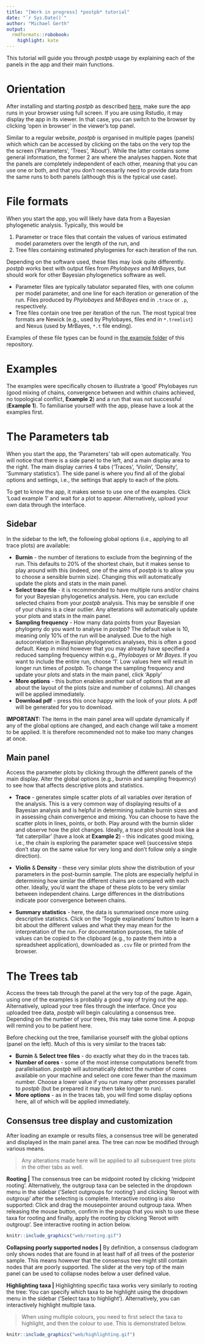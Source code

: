 ```yaml
---
title: "[Work in progress] *postpb* tutorial"
date: "`r Sys.Date()`"
author: "Michael Gerth"
output:
  rmdformats::robobook:
    highlight: kate
---
```


This tutorial will guide you through *postpb* usage by explaining each of the panels in the app and their main functions.

# Orientation

After installing and starting *postpb* as described [here](https://github.com/gerthmicha/postpb#installation), make sure the app runs in your browser using full screen. If you are using Rstudio, it may display the app in its viewer. In that case, you can switch to the browser by clicking 'open in browser' in the viewer's top panel.

Similar to a regular website, *postpb* is organised in multiple pages (panels) which which can be accessed by clicking on the tabs on the very top the the screen ('Parameters', 'Trees', 'About'). While the latter contains some general information, the former 2 are where the analyses happen. Note that the panels are completely independent of each other, meaning that you can use one or both, and that you don't necessarily need to provide data from the same runs to both panels (although this is the typical use case).

# File formats

When you start the app, you will likely have data from a Bayesian phylogenetic analysis. Typically, this would be

1)  Parameter or trace files that contain the values of various estimated model parameters over the length of the run, and
2)  Tree files containing estimated phylogenies for each iteration of the run.

Depending on the software used, these files may look quite differently. *postpb* works best with output files from *Phylobayes* and *MrBayes*, but should work for other Bayesian phylogenetics software as well.

-   Parameter files are typically tabulator separated files, with one column per model parameter, and one line for each iteration or generation of the run. Files produced by *Phylobayes* and *MrBayes* end in `.trace` or `.p`, respectively.
-   Tree files contain one tree per iteration of the run. The most typical tree formats are Newick (e.g., used by Phylobayes, files end in `*.treelist`) and Nexus (used by MrBayes, `*.t` file ending).

Examples of these file types can be found in [the example folder](https://github.com/gerthmicha/postpb/tree/master/example) of this repository.

# Examples

The examples were specifically chosen to illustrate a 'good' Phylobayes run (good mixing of chains, convergence between and within chains achieved, no topological conflict, **Example 2**) and a run that was not successful (**Example 1**). To familiarise yourself with the app, please have a look at the examples first.

# The Parameters tab

When you start the app, the 'Parameters' tab will open automatically. You will notice that there is a side panel to the left, and a main display area to the right. The main display carries 4 tabs ('Traces', 'Violin', 'Density', 'Summary statistics'). The side panel is where you find all of the global options and settings, i.e., the settings that apply to each of the plots.

To get to know the app, it makes sense to use one of the examples. Click 'Load example 1' and wait for a plot to appear. Alternatively, upload your own data through the interface.

## Sidebar

In the sidebar to the left, the following global options (i.e., applying to all trace plots) are available:

-   **Burnin** - the number of iterations to exclude from the beginning of the run. This defaults to 20% of the shortest chain, but it makes sense to play around with this (indeed, one of the aims of *postpb* is to allow you to choose a sensible burnin size). Changing this will automatically update the plots and stats in the main panel.
-   **Select trace file** - it is recommended to have multiple runs and/or chains for your Bayesian phylogenetics analysis. Here, you can exclude selected chains from your *postpb* analysis. This may be sensible if one of your chains is a clear outlier. Any alterations will automatically update your plots and stats in the main panel.
-   **Sampling frequency** - How many data points from your Bayesian phylogeny do you want to analyse in *postpb*? The default value is 10, meaning only 10% of the run will be analysed. Due to the high autocorrelation in Bayesian phylogenetics analyses, this is often a good default. Keep in mind however that you may already have specified a reduced sampling frequency within e.g., *Phylobayes* or *Mr Bayes*. If you want to include the entire run, choose '1'. Low values here will result in longer run times of *postpb*. To change the sampling frequency and update your plots and stats in the main panel, click 'Apply'
-   **More options** - this button enables another suit of options that are all about the layout of the plots (size and number of columns). All changes will be applied immediately.
-   **Download pdf** - press this once happy with the look of your plots. A pdf will be generated for you to download.

**IMPORTANT:** The items in the main panel area will update dynamically if any of the global options are changed, and each change will take a moment to be applied. It is therefore recommended not to make too many changes at once.

## Main panel

Access the parameter plots by clicking through the different panels of the main display. Alter the global options (e.g., burnin and sampling frequency) to see how that affects descriptive plots and statistics.

-   **Trace** - generates simple scatter plots of all variables over iteration of the analysis. This is a very common way of displaying results of a Bayesian analysis and is helpful in determining suitable burnin sizes and in assessing chain convergence and mixing. You can choose to have the scatter plots in lines, points, or both. Play around with the burnin slider and observe how the plot changes. Ideally, a trace plot should look like a 'fat caterpillar' (have a look at **Example 2**) - this indicates good mixing, i.e., the chain is exploring the parameter space well (successive steps don't stay on the same value for very long and don't follow only a single direction).

-   **Violin** & **Density** - these very similar plots show the distribution of your parameters in the post-burnin sample. The plots are especially helpful in determining how similar the different chains are compared with each other. Ideally, you'd want the shape of these plots to be very similar between independent chains. Large differences in the distributions indicate poor convergence between chains.

-   **Summary statistics** - here, the data is summarised once more using descriptive statistics. Click on the 'Toggle explanations' button to learn a bit about the different values and what they may mean for the interpretation of the run. For documentation purposes, the table of values can be copied to the clipboard (e.g., to paste them into a spreadsheet application), downloaded as `.csv` file or printed from the browser.

# The Trees tab

Access the trees tab through the panel at the very top of the page. Again, using one of the examples is probably a good way of trying out the app. Alternatively, upload your tree files through the interface. Once you uploaded tree data, *postpb* will begin calculating a consensus tree. Depending on the number of your trees, this may take some time. A popup will remind you to be patient here.

Before checking out the tree, familiarise yourself with the global options (panel on the left). Much of this is very similar to the traces tab:

-   **Burnin** & **Select tree files** - do exactly what they do in the traces tab.
-   **Number of cores** - some of the most intense computations benefit from parallelisation. *postpb* will automatically detect the number of cores available on your machine and select one core fewer than the maximum number. Choose a lower value if you run many other processes parallel to *postpb* (but be prepared it may then take longer to run).
-   **More options** - as in the traces tab, you will find some display options here, all of which will be applied immediately. 

## Consensus tree display and customization

After loading an example or results files, a consensus tree will be generated and displayed in the main panel area. The tree can now be modified through various means.

> Any alterations made here will be applied to all subsequent tree plots in the other tabs as well. 

**Rooting |** The consensus tree can be midpoint rooted by clicking 'midpoint rooting'. Alternatively, the outgroup taxa can be selected in the dropdown menu in the sidebar ('Select outgroups for rooting') and clicking 'Reroot with outgroup' after the selecting is complete. Interactive rooting is also supported: Click and drag the mousepointer around outgroup taxa. When releasing the mouse button, confirm in the popup that you wish to use these taxa for rooting and finally, apply the rooting by clicking 'Reroot with outgroup'. See interactive rooting in action below.

```r
knitr::include_graphics("web/rooting.gif")
```

**Collapsing poorly supported nodes |** By definition, a consensus cladogram only shows nodes that are found in at least half of all trees of the posterior sample. This means however that the consensus tree might still contain nodes that are poorly supported. The slider at the very top of the main panel can be used to collapse nodes below a user defined value. 

**Highlighting taxa |** Highlighting specific taxa works very similarly to rooting the tree: You can specify which taxa to be highlight using the dropdown menu in the sidebar ('Select taxa to highlight'). Alternatively, you can interactively highlight multiple taxa. 

> When using multiple colours, you need to first select the taxa to highlight, and then the colour to use. This is demonstrated below. 


```r
knitr::include_graphics("web/highlighting.gif")
```


